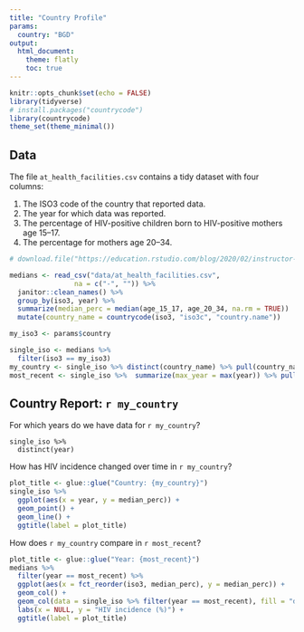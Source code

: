 ```yaml
---
title: "Country Profile"
params:
  country: "BGD"
output:
  html_document:
    theme: flatly
    toc: true
---
```


```r
knitr::opts_chunk$set(echo = FALSE)
library(tidyverse)
# install.packages("countrycode")
library(countrycode)
theme_set(theme_minimal())
```

## Data

The file `at_health_facilities.csv` contains a tidy dataset with four columns:

1. The ISO3 code of the country that reported data.
1. The year for which data was reported.
1. The percentage of HIV-positive children born to HIV-positive mothers age 15–17.
1. The percentage for mothers age 20–34.



```r
# download.file("https://education.rstudio.com/blog/2020/02/instructor-certification-exams/at_health_facilities.csv", destfile = "data/at_health_facilities.csv")

medians <- read_csv("data/at_health_facilities.csv",
                na = c("-", "")) %>% 
  janitor::clean_names() %>% 
  group_by(iso3, year) %>% 
  summarize(median_perc = median(age_15_17, age_20_34, na.rm = TRUE))  %>% 
  mutate(country_name = countrycode(iso3, "iso3c", "country.name"))
```


```r
my_iso3 <- params$country

single_iso <- medians %>% 
  filter(iso3 == my_iso3) 
my_country <- single_iso %>% distinct(country_name) %>% pull(country_name)
most_recent <- single_iso %>%  summarize(max_year = max(year)) %>% pull()
```


## Country Report: `r my_country`

For which years do we have data for `r my_country`?

```years
single_iso %>%  
  distinct(year)
```

How has HIV incidence changed over time in `r my_country`?

```r
plot_title <- glue::glue("Country: {my_country}")
single_iso %>% 
  ggplot(aes(x = year, y = median_perc)) + 
  geom_point() + 
  geom_line() + 
  ggtitle(label = plot_title)
```

How does `r my_country` compare in `r most_recent`?

```r
plot_title <- glue::glue("Year: {most_recent}")
medians %>% 
  filter(year == most_recent) %>% 
  ggplot(aes(x = fct_reorder(iso3, median_perc), y = median_perc)) +
  geom_col() + 
  geom_col(data = single_iso %>% filter(year == most_recent), fill = "dodgerblue") + 
  labs(x = NULL, y = "HIV incidence (%)") +
  ggtitle(label = plot_title)
```



